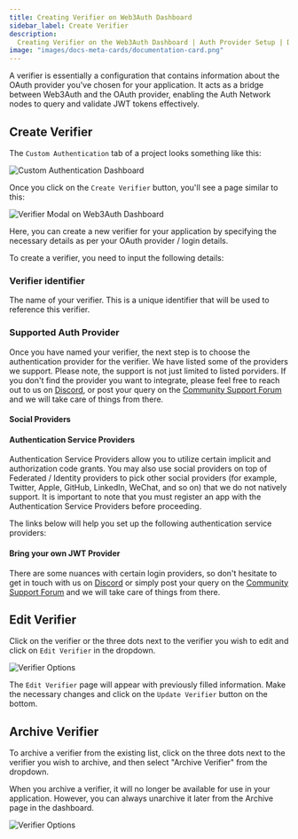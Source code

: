 ```yaml
---
title: Creating Verifier on Web3Auth Dashboard
sidebar_label: Create Verifier
description:
  Creating Verifier on the Web3Auth Dashboard | Auth Provider Setup | Documentation - Web3Auth"
image: "images/docs-meta-cards/documentation-card.png"
---
```



A verifier is essentially a configuration that contains information about the OAuth provider you've
chosen for your application. It acts as a bridge between Web3Auth and the OAuth provider, enabling
the Auth Network nodes to query and validate JWT tokens effectively.

## Create Verifier

The `Custom Authentication` tab of a project looks something like this:

![Custom Authentication Dashboard](/images/dashboard/custom-authentication.png)

Once you click on the `Create Verifier` button, you'll see a page similar to this:

![Verifier Modal on Web3Auth Dashboard](/images/dashboard/create-verifier.png)

Here, you can create a new verifier for your application by specifying the necessary details as per
your OAuth provider / login details.

To create a verifier, you need to input the following details:

### Verifier identifier

The name of your verifier. This is a unique identifier that will be used to reference this verifier.

### Supported Auth Provider

Once you have named your verifier, the next step is to choose the authentication provider for the
verifier. We have listed some of the providers we support. Please note, the support is not just
limited to listed porviders. If you don't find the provider you want to integrate, please feel free
to reach out to us on [Discord](https://discord.gg/web3auth), or post your query on the
[Community Support Forum](https://web3auth.io/community/c/feature-request/14) and we will take care
of things from there.

#### Social Providers

<SocialTiles />

#### Authentication Service Providers

Authentication Service Providers allow you to utilize certain implicit and authorization code
grants. You may also use social providers on top of Federated / Identity providers to pick other
social providers (for example, Twitter, Apple, GitHub, LinkedIn, WeChat, and so on) that we do not
natively support. It is important to note that you must register an app with the Authentication
Service Providers before proceeding.

The links below will help you set up the following authentication service providers:

<FederatedTiles />

#### Bring your own JWT Provider

<BYOCustomJWTTiles />

There are some nuances with certain login providers, so don't hesitate to get in touch with us on
[Discord](https://discord.gg/web3auth) or simply post your query on the
[Community Support Forum](https://web3auth.io/community/c/feature-request/14) and we will take care
of things from there.

## Edit Verifier

Click on the verifier or the three dots next to the verifier you wish to edit and click on
`Edit Verifier` in the dropdown.

![Verifier Options](/images/dashboard/edit-verifier.png)

The `Edit Verifier` page will appear with previously filled information. Make the necessary changes
and click on the `Update Verifier` button on the bottom.

## Archive Verifier

To archive a verifier from the existing list, click on the three dots next to the verifier you wish
to archive, and then select "Archive Verifier" from the dropdown.

When you archive a verifier, it will no longer be available for use in your application. However,
you can always unarchive it later from the Archive page in the dashboard.

![Verifier Options](/images/dashboard/archive-verifier.png)
